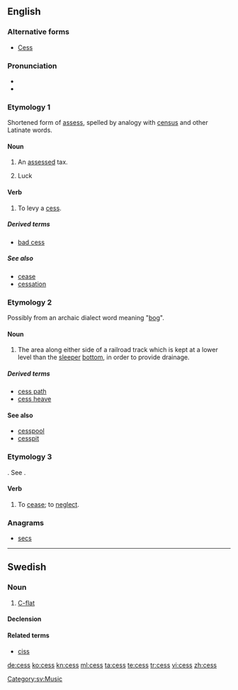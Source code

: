 {{also|Cess|ċess}}
==English==
{{wikipedia}}

===Alternative forms===
* [[Cess]]

===Pronunciation===
* {{IPA|/sɛs/}}
* {{rhymes|ɛs}}

===Etymology 1===
Shortened form of [[assess]], spelled by analogy with [[census]] and other Latinate words.

====Noun====
{{en-noun|es}}

# {{context|British|Ireland|lang=en}} An [[assess]]ed tax.
# {{context|British|Ireland|informal|lang=en}} Luck

====Verb====
{{en-verb|cesses|cessing|cessed}}

# {{context|British|Ireland|lang=en}} To levy a [[#Noun|cess]].
#: {{rfquotek|Spenser}}

=====Derived terms=====
* [[bad cess]]

=====See also=====
* [[cease]]
* [[cessation]]

===Etymology 2===
Possibly from an archaic dialect word meaning "[[bog]]".

====Noun====
{{en-noun|es}}

# {{context|rail transport|lang=en}} The area along either side of a railroad track which is kept at a lower level than the [[sleeper]] [[bottom]], in order to provide drainage.

=====Derived terms=====
* [[cess path]]
* [[cess heave]]

====See also====
* [[cesspool]]
* [[cesspit]]

===Etymology 3===
{{etyl|fr|en}} {{term|cesser|lang=fr}}. See {{term|cease|lang=en}}.

====Verb====
{{en-verb|cesses|cessing|cessed}}

# {{context|obsolete|lang=en}} To [[cease]]; to [[neglect]].
#: {{rfquotek|Spenser}}

{{Webster 1913}}

===Anagrams===
* [[secs#English|secs]]

----

==Swedish==

===Noun===
{{sv-noun|g=n}}

# [[C-flat]]

====Declension====
{{sv-noun-n-zero|genitive=}}

====Related terms====
* [[ciss]]

[[Category:sv:Music]]

[[de:cess]]
[[ko:cess]]
[[kn:cess]]
[[ml:cess]]
[[ta:cess]]
[[te:cess]]
[[tr:cess]]
[[vi:cess]]
[[zh:cess]]